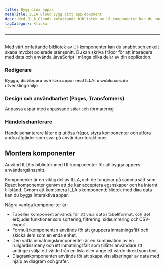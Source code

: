 ```yaml
---
title: Bygg dina appar
metaTitle: ILLA Cloud Bygg ditt app-dokument
desc: Med ILLA Clouds omfattande bibliotek av UI-komponenter kan du snabbt och enkelt skapa mycket polerade gränssnitt
tagCategory: Klicka
---
```


* * *

## <Heading hidden>Bygg dina appar</Heading>

Med vårt omfattande bibliotek av UI-komponenter kan du snabbt och enkelt skapa mycket polerade gränssnitt. Du kan skriva frågor för att interagera med data och använda JavaScript i många olika delar av din applikation.

### Redigerare

Bygga, distribuera och köra appar med ILLA: s webbaserade utvecklingsmiljö

### Design och användbarhet (Pages, Transformers)

Anpassa appar med anpassade stilar och formatering

### Händelsehanterare

Händelsehanterare låter dig utlösa frågor, styra komponenter och utföra andra åtgärder som svar på användarinteraktioner

## Montera komponenter

Använd ILLA:s bibliotek med UI-komponenter för att bygga appens användargränssnitt.

Komponenter är en viktig del av ILLA, och de fungerar på samma sätt som React komponenter genom att de kan acceptera egenskaper och ha internt tillstånd. Genom att kombinera ILLA:s komponentbibliotek med dina data kan du bygga interaktiva appar.

Några vanliga komponenter är:

-   Tabellen komponent används för att visa data i tabellformat, och det erbjuder funktioner som sortering, filtrering, sidnumrering och CSV-export.
-   Formulärkomponenten används för att gruppera inmatningsfält och skicka dem som en enda enhet.
-   Den valda inmatningskomponenten är en kombination av en rullgardinsmeny och ett inmatningsfält som tillåter användare att antingen välja ett värde från en lista eller ange ett värde direkt som text.
-   Diagramkomponenten används för att skapa visualiseringar av data med hjälp av diagram och grafer.
